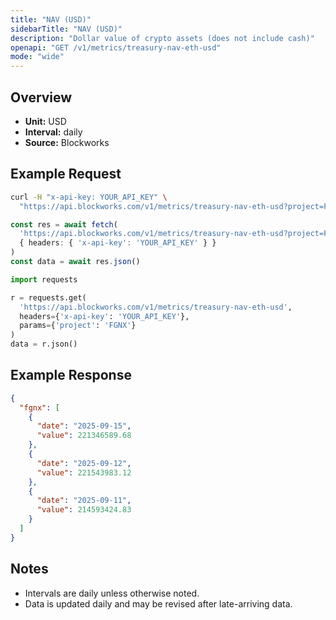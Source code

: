 ```yaml
---
title: "NAV (USD)"
sidebarTitle: "NAV (USD)"
description: "Dollar value of crypto assets (does not include cash)"
openapi: "GET /v1/metrics/treasury-nav-eth-usd"
mode: "wide"
---
```


## Overview

- **Unit:** USD
- **Interval:** daily
- **Source:** Blockworks

## Example Request

<CodeGroup>

```bash cURL
curl -H "x-api-key: YOUR_API_KEY" \
  "https://api.blockworks.com/v1/metrics/treasury-nav-eth-usd?project=FGNX"
```

```typescript TypeScript
const res = await fetch(
  'https://api.blockworks.com/v1/metrics/treasury-nav-eth-usd?project=FGNX',
  { headers: { 'x-api-key': 'YOUR_API_KEY' } }
)
const data = await res.json()
```

```python Python
import requests

r = requests.get(
  'https://api.blockworks.com/v1/metrics/treasury-nav-eth-usd',
  headers={'x-api-key': 'YOUR_API_KEY'},
  params={'project': 'FGNX'}
)
data = r.json()
```

</CodeGroup>

## Example Response

```json
{
  "fgnx": [
    {
      "date": "2025-09-15",
      "value": 221346589.68
    },
    {
      "date": "2025-09-12",
      "value": 221543983.12
    },
    {
      "date": "2025-09-11",
      "value": 214593424.83
    }
  ]
}
```

## Notes
- Intervals are daily unless otherwise noted.
- Data is updated daily and may be revised after late-arriving data.